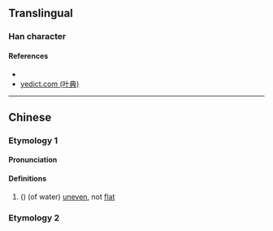 {{character info/new}}
==Translingual==

===Han character===
{{Han char|rn=85|rad=水|as=10|sn=13|four=33132|canj=EJCO|ids=⿰氵窊}}

====References====
* {{Han ref|kx=0639.320|dkj=17942|dj=1046.200|hdz=31708.080|uh=6E9B|ud=28315|bh=DE43|bd=56899}}
* [http://yedict.com/htm/6E/6E9B.htm yedict.com (叶典)]

----

==Chinese==
{{zh-forms}}

===Etymology 1===
====Pronunciation====
{{zh-pron
|m=wā
|c=waa1
|mc=
|oc=
|ma=
|cat=a
}}

====Definitions====
{{zh-hanzi}}

# ({{zh-only|溛瀤}}) (of water) [[uneven]], not [[flat]]

===Etymology 2===
{{zh-see|窊|a}}